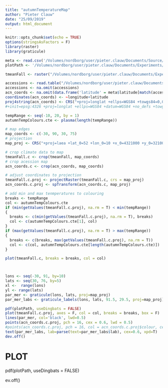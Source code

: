 ```yaml
---
title: "autumnTemperatureMap"
author: "Pieter Clauw"
date: "25/09/2019"
output: html_document
---
```


```r
knitr::opts_chunk$set(echo = TRUE)
options(stringsAsFactors = F)
library(raster)
library(graticule)
```

```r
meta <- read.csv('/Volumes/nordborg/user/pieter.clauw/Documents/Source/Accessions/1001genomes-accessions.csv')
plotPath <- '/Volumes/nordborg/user/pieter.clauw/Documents/Experiments/UltimateQandD/Results/temperatureMap.pdf'
```


```r
tmeanFall <- raster("/Volumes/nordborg/user/pieter.clauw/Documents/Experiments/QandD2/Data/Climate/wc2-5/tmeanFall_Dec.V2.grd", package="raster")
```

```r
accessions <- read.table("/Volumes/nordborg/user/pieter.clauw/Documents/Experiments/UltimateQandD/Setup/accessionList.rep1.2.3.txt", header = T)
accessions <- na.omit(accessions)
acn_coords <- na.omit(data.frame('latitude' = meta$latitude[match(accessions$x, meta$id)], 'longitude' = meta$longitude[match(accessions$x, meta$id)]))
coordinates(acn_coords) <- ~longitude+latitude
proj4string(acn_coords) <- CRS("+proj=longlat +ellps=WGS84 +towgs84=0,0,0,0,0,0,0 +no_defs")
#+init=epsg:4326 +proj=longlat +ellps=WGS84 +datum=WGS84 +no_defs +towgs84=0,0,0
```
```r
tempRange <- seq(-10, 20, by = 1)
autumnTempColours.cte <- plasma(length(tempRange))
```

```r
# map edges
map_coords <- c(-30, 90, 30, 75)
# projection
map_proj <- CRS("+proj=laea +lat_0=52 +lon_0=10 +x_0=4321000 +y_0=3210000 +ellps=GRS80 +towgs84=0,0,0,0,0,0,0 +units=m +no_defs")

# crop climate data to map
tmeanFall.c <- crop(tmeanFall, map_coords)
# crop acession map
acn_coords.c <- crop(acn_coords, map_coords)

# adjust coordinates to projection
tmeanFall.c.proj <- projectRaster(tmeanFall.c, crs = map_proj)
acn_coords.c.proj <- spTransform(acn_coords.c, map_proj)

# add min and max tenmperatures to colouring
breaks <- tempRange
col <- autumnTempColours.cte
if (min(getValues(tmeanFall.c.proj), na.rm = T) < min(tempRange))
{
  breaks <- c(min(getValues(tmeanFall.c.proj), na.rm = T), breaks)
  col <- c(autumnTempColours.cte[1], col)
}
if (max(getValues(tmeanFall.c.proj), na.rm = T) > max(tempRange))
{
  breaks <- c(breaks, max(getValues(tmeanFall.c.proj), na.rm = T))
  col <- c(col, autumnTempColours.cte[length(autumnTempColours.cte)])
}

plot(tmeanFall.c, breaks = breaks, col = col)




```


```r
lons <- seq(-30, 91, by=10)
lats <- seq(30, 76, by=5)
xl <-  range(lons)
yl <- range(lats)
par_mer <- graticule(lons, lats, proj=map_proj)
par_mer_labs <- graticule_labels(lons, lats, 91.5, 29.5, proj=map_proj)
``` 

```r
pdf(plotPath, useDingbats = FALSE)
plot(tmeanFall.c.proj, axes = F, col = col, breaks = breaks, box = F)
lines(par_mer, col='black', lwd=0.5)
points(acn_coords.c.proj, pch = 16, cex = 0.6, lwd = 0.5)
#points(acn_coords.c.proj, pch = 16, col = acn_coords.c.proj$colour, cex = 0.5)
text(par_mer_labs, lab=parse(text=par_mer_labs$lab), cex=0.6, xpd=T)
dev.off()
```

# PLOT #
pdf(plotPath, useDingbats = FALSE)

  ev.off()



